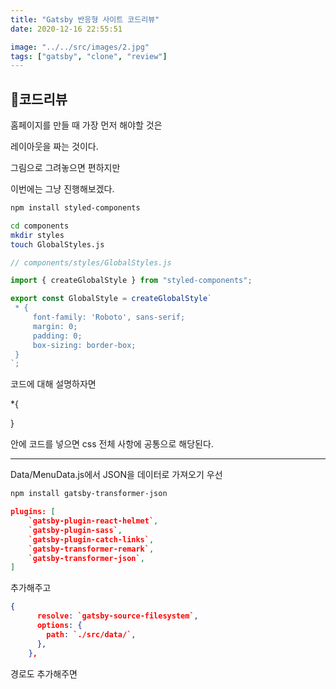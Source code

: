 ```yaml
---
title: "Gatsby 반응형 사이트 코드리뷰"
date: 2020-12-16 22:55:51

image: "../../src/images/2.jpg"
tags: ["gatsby", "clone", "review"]
---
```


## 🚀코드리뷰

홈페이지를 만들 때 가장 먼저 해야할 것은

레이아웃을 짜는 것이다.

그림으로 그려놓으면 편하지만

이번에는 그냥 진행해보겠다.

```bash
npm install styled-components
```

```bash
cd components
mkdir styles
touch GlobalStyles.js
```

```js
// components/styles/GlobalStyles.js

import { createGlobalStyle } from "styled-components";

export const GlobalStyle = createGlobalStyle`
 * {
     font-family: 'Roboto', sans-serif;
     margin: 0;
     padding: 0;
     box-sizing: border-box;
 }
`;
```

코드에 대해 설명하자면

\*{

}

안에 코드를 넣으면 css 전체 사항에 공통으로 해당된다.

---

Data/MenuData.js에서 JSON을 데이터로 가져오기
우선

```bash
npm install gatsby-transformer-json
```

```json
plugins: [
    `gatsby-plugin-react-helmet`,
    `gatsby-plugin-sass`,
    `gatsby-plugin-catch-links`,
    `gatsby-transformer-remark`,
    `gatsby-transformer-json`,
]
```

추가해주고

```json
{
      resolve: `gatsby-source-filesystem`,
      options: {
        path: `./src/data/`,
      },
    },

```

경로도 추가해주면
